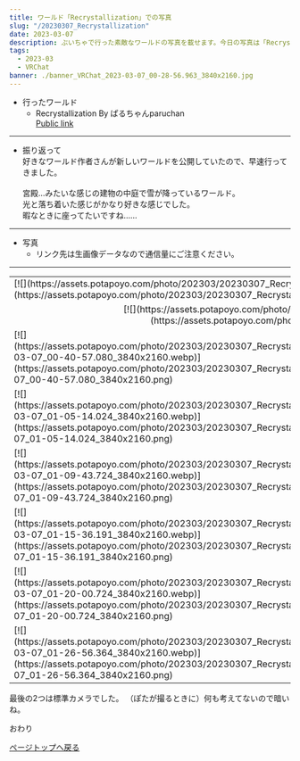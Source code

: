 ---
title: ワールド「Recrystallization」での写真
slug: "/20230307_Recrystallization"
date: 2023-03-07
description: ぶいちゃで行った素敵なワールドの写真を載せます。今日の写真は「Recrystallization」
tags:
  - 2023-03
  - VRChat
banner: ./banner_VRChat_2023-03-07_00-28-56.963_3840x2160.jpg
---

+ 行ったワールド
  + Recrystallization By ぱるちゃんparuchan\
   [Public link](https://vrchat.com/home/launch?worldId=wrld_9563dc2c-f01c-41a8-acb3-a34217fac16c)

------------------------------

+ 振り返って\
好きなワールド作者さんが新しいワールドを公開していたので、早速行ってきました。\
\
宮殿…みたいな感じの建物の中庭で雪が降っているワールド。\
光と落ち着いた感じがかなり好きな感じでした。\
暇なときに座ってたいですね……

------------------------------
+ 写真
  + リンク先は生画像データなので通信量にご注意ください。
------------------------------
<table>
  <tr>
    <td colspan="2">
      [![](https://assets.potapoyo.com/photo/202303/20230307_Recrystallization/thumb_VRChat_2023-03-07_00-28-56.963_3840x2160.webp)](https://assets.potapoyo.com/photo/202303/20230307_Recrystallization/VRChat_2023-03-07_00-28-56.963_3840x2160.png)
    </td>
  </tr>
  <tr>
    <td colspan="2">
      <div align="center">
        [![](https://assets.potapoyo.com/photo/202303/20230307_Recrystallization/thumb_VRChat_2023-03-07_00-36-15.784_2160x3840.webp)](https://assets.potapoyo.com/photo/202303/20230307_Recrystallization/VRChat_2023-03-07_00-36-15.784_2160x3840.png)
      </div>
    </td>
  </tr>
  <tr>
    <td>
      [![](https://assets.potapoyo.com/photo/202303/20230307_Recrystallization/thumb_VRChat_2023-03-07_00-40-57.080_3840x2160.webp)](https://assets.potapoyo.com/photo/202303/20230307_Recrystallization/VRChat_2023-03-07_00-40-57.080_3840x2160.png)
    </td>
    <td>
      [![](https://assets.potapoyo.com/photo/202303/20230307_Recrystallization/thumb_VRChat_2023-03-07_00-51-19.943_3840x2160.webp)](https://assets.potapoyo.com/photo/202303/20230307_Recrystallization/VRChat_2023-03-07_00-51-19.943_3840x2160.png)
    </td>
  </tr>
  <tr>
    <td>
      [![](https://assets.potapoyo.com/photo/202303/20230307_Recrystallization/thumb_VRChat_2023-03-07_01-05-14.024_3840x2160.webp)](https://assets.potapoyo.com/photo/202303/20230307_Recrystallization/VRChat_2023-03-07_01-05-14.024_3840x2160.png)
    </td>
    <td>
      [![](https://assets.potapoyo.com/photo/202303/20230307_Recrystallization/thumb_VRChat_2023-03-07_01-05-59.227_3840x2160.webp)](https://assets.potapoyo.com/photo/202303/20230307_Recrystallization/VRChat_2023-03-07_01-05-59.227_3840x2160.png)
    </td>
  </tr>
  <tr>
    <td>
      [![](https://assets.potapoyo.com/photo/202303/20230307_Recrystallization/thumb_VRChat_2023-03-07_01-09-43.724_3840x2160.webp)](https://assets.potapoyo.com/photo/202303/20230307_Recrystallization/VRChat_2023-03-07_01-09-43.724_3840x2160.png)
    </td>
    <td>
      [![](https://assets.potapoyo.com/photo/202303/20230307_Recrystallization/thumb_VRChat_2023-03-07_01-12-13.931_3840x2160.webp)](https://assets.potapoyo.com/photo/202303/20230307_Recrystallization/VRChat_2023-03-07_01-12-13.931_3840x2160.png)
    </td>
  </tr>
  <tr>
    <td>
      [![](https://assets.potapoyo.com/photo/202303/20230307_Recrystallization/thumb_VRChat_2023-03-07_01-15-36.191_3840x2160.webp)](https://assets.potapoyo.com/photo/202303/20230307_Recrystallization/VRChat_2023-03-07_01-15-36.191_3840x2160.png)
    </td>
    <td>
      [![](https://assets.potapoyo.com/photo/202303/20230307_Recrystallization/thumb_VRChat_2023-03-07_01-19-27.993_3840x2160.webp)](https://assets.potapoyo.com/photo/202303/20230307_Recrystallization/VRChat_2023-03-07_01-19-27.993_3840x2160.png)
    </td>
  </tr>
  <tr>
    <td>
      [![](https://assets.potapoyo.com/photo/202303/20230307_Recrystallization/thumb_VRChat_2023-03-07_01-20-00.724_3840x2160.webp)](https://assets.potapoyo.com/photo/202303/20230307_Recrystallization/VRChat_2023-03-07_01-20-00.724_3840x2160.png)
    </td>
    <td>
      [![](https://assets.potapoyo.com/photo/202303/20230307_Recrystallization/thumb_VRChat_2023-03-07_01-21-02.387_3840x2160.webp)](https://assets.potapoyo.com/photo/202303/20230307_Recrystallization/VRChat_2023-03-07_01-21-02.387_3840x2160.png)
    </td>
  </tr>
  <tr>
    <td>
      [![](https://assets.potapoyo.com/photo/202303/20230307_Recrystallization/thumb_VRChat_2023-03-07_01-26-56.364_3840x2160.webp)](https://assets.potapoyo.com/photo/202303/20230307_Recrystallization/VRChat_2023-03-07_01-26-56.364_3840x2160.png)
    </td>
    <td>
      [![](https://assets.potapoyo.com/photo/202303/20230307_Recrystallization/thumb_VRChat_2023-03-07_01-33-09.606_3840x2160.webp)](https://assets.potapoyo.com/photo/202303/20230307_Recrystallization/VRChat_2023-03-07_01-33-09.606_3840x2160.png)
    </td>
  </tr>
</table>
最後の2つは標準カメラでした。
（ぽたが撮るときに）何も考えてないので暗いね。


おわり

<a href="#">ページトップへ戻る</a>